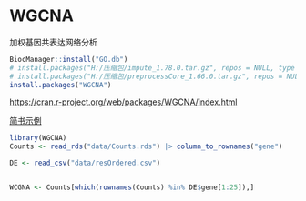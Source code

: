 # WGCNA

加权基因共表达网络分析

```r
BiocManager::install("GO.db")
# install.packages("H:/压缩包/impute_1.78.0.tar.gz", repos = NULL, type = "source")
# install.packages("H:/压缩包/preprocessCore_1.66.0.tar.gz", repos = NULL, type = "source")
install.packages("WGCNA")
```

<https://cran.r-project.org/web/packages/WGCNA/index.html>

[简书示例](https://www.jianshu.com/p/e9cc3f43441d)

```r
library(WGCNA)
Counts <- read_rds("data/Counts.rds") |> column_to_rownames("gene")

DE <- read_csv("data/resOrdered.csv")


WCGNA <- Counts[which(rownames(Counts) %in% DE$gene[1:25]),]
```
